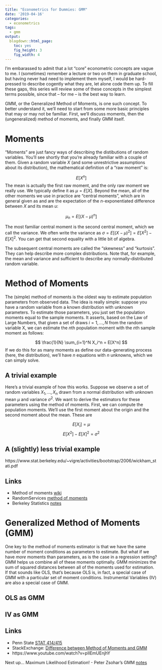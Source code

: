 ```yaml
---
title: "Econometrics for Dummies: GMM"
date: '2019-04-16'
categories:
  - econometrics
tags:
  - gmm
output:
  blogdown::html_page:
    toc: yes
    fig_height: 3
    fig_width: 4
---
```


I'm embarassed to admit that a lot "core" econometric concepts are vague to me. I (sometimes) remember a lecture or two on them in graduate school, but having never had need to implement them myself, I would be hard-pressed to describe cogently what they are, let alone code them up. To fill these gaps, this series will review some of these concepts in the simplest terms possible, since that -- for me -- is the best way to learn.

GMM, or the Generalized Method of Moments, is one such concept. To better understand it, we'll need to start from some more basic principles that may or may not be familiar. First, we'll discuss moments, then the (ungeneralized) method of moments, and finally GMM itself.

# Moments

"Moments" are just fancy ways of describing the distibutions of random variables. You'll see shortly that you're already familiar with a couple of them. Given a random variable $X$ (and some unrestrictive assumptions about its distribution), the mathematical definition of a "raw moment" is:

$$ E[X^n] $$
The mean is actually the first raw moment, and the only raw moment we really use. We typically define it as $\mu = E[X]$. Beyond the mean, all of the other moments we use in practice are "central moments", which are in general given as and are the expectation of the $n$-exponentiated difference between $X$ and its mean $u$:

$$ \mu_n = E[(X - \mu)^n] $$

The most familiar central moment is the second central moment, which we call the variance. We often write the variance as $\sigma = E[(X - \mu)^2] = E[X^2] - E[X]^2$. You can get that second equality with a little bit of algebra.

The subsequent central moments are called the "skewness" and "kurtosis". They can help describe more complex distributions. Note that, for example, the mean and variance and sufficient to describe any normally-distributed random variable. 

# Method of Moments

The (simple) method of moments is the oldest way to estimate population parameters from observed data. The idea is really simple: suppose you have a random variable from a known distribution with unknown parameters. To estimate those parameters, you just set the population moments equal to the sample moments. It asserts, based on the Law of Large Numbers, that given a set of draws $i = 1, \ldots, N$ from the random variable X, we can estimate the $n$th population moment with the $n$th sample moment as follows:

$$ \frac{1}{N} \sum_{i=1}^N X_i^n = E[X^n] $$
If we do this for as many moments as define our data-generating process (here, the distribution), we'll have $n$ equations with $n$ unknowns, which we can simply solve.

## A trivial example 

Here's a trivial example of how this works. Suppose we observe a set of random variables $X_1, \ldots, X_n$ drawn from a normal distribution with unknown mean $\mu$ and variance $\sigma^2$. We want to derive the estimators for these parameters using the method of moments. First, we can compute the population moments. We'll use the first moment about the origin and the second moment about the mean. These are 

$$ E[X_i] = \mu $$
$$ E[X^2] - E[X]^2 = \sigma^2 $$


## A (slightly) less trivial example

https://www.stat.berkeley.edu/~vigre/activities/bootstrap/2006/wickham_stati.pdf

## Links

- Method of moments [wiki](https://en.wikipedia.org/wiki/Method_of_moments_(statistics))
- RandomServices [method of moments](http://www.randomservices.org/random/point/Moments.html)
- Berkeley Statistics [notes](https://www.stat.berkeley.edu/~vigre/activities/bootstrap/2006/wickham_stati.pdf)

# Generalized Method of Moments (GMM)

One key to the method of moments estimator is that we have the same number of moment conditions as parameters to estimate. But what if we have _more_ moments than parameters, as is the case in a regression setting? GMM helps us combine all of these moments optimally. GMM minimizes the sum of squared distances between all of the moments used for estimation. If that sounds like OLS, that's because OLS is, in fact, a special case of GMM with a particular set of moment conditions. Instrumental Variables (IV) are also a special case of GMM. 

## OLS as GMM

## IV as GMM



## Links

- Penn State [STAT 414/415](https://newonlinecourses.science.psu.edu/stat414/node/193/)
- StackExchange: [Difference between Method of Moments and GMM](https://stats.stackexchange.com/questions/287/what-is-the-difference-relationship-between-method-of-moments-and-gmm)
- https://www.youtube.com/watch?v=pIIEmUEnjhY

Next up... Maximum Likelihood Estimation!
- Peter Zsohar's GMM [notes](http://www.ksh.hu/statszemle_archive/2012/2012_K16/2012_K16_150.pdf)